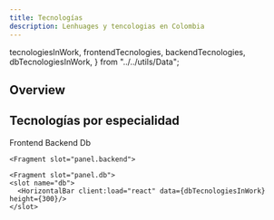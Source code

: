 ```yaml
---
title: Tecnologías
description: Lenhuages y tencologias en Colombia
---
```



  tecnologiesInWork,
  frontendTecnologies,
  backendTecnologies,
  dbTecnologiesInWork,
} from "../../utils/Data";

## Overview

<div class="overflow-x-scroll md:overflow-hidden">
  <div class="w-[690px] md:w-full">
    <VerticalBarChart client:load="react" data={tecnologiesInWork} />
  </div>
</div>

## Tecnologías por especialidad

<Tabs client:visible sharedStore="ui-frameworks">
  <Fragment slot="tab.frontend">Frontend</Fragment>
  <Fragment slot="tab.backend">Backend</Fragment>
  <Fragment slot="tab.db">Db</Fragment>

  <Fragment slot="panel.frontend">
    <slot name="frontend">
      <HorizontalBar client:load="react" data={frontendTecnologies} height={150} />
    </slot>
  </Fragment>

	<Fragment slot="panel.backend">
  <slot name="backend">
    <HorizontalBar client:load="react" data={backendTecnologies} height={250}/>
  </slot>
  </Fragment>

	<Fragment slot="panel.db">
    <slot name="db">
      <HorizontalBar client:load="react" data={dbTecnologiesInWork} height={300}/>
    </slot>
  </Fragment>
</Tabs>
